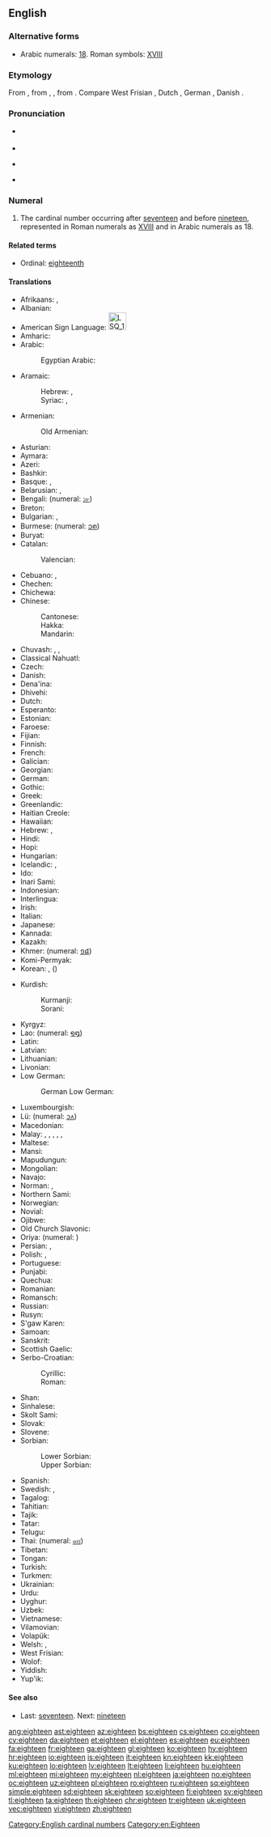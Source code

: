 ==English==
{{number box|en|18}}
{{wikipedia}}

===Alternative forms===
* Arabic numerals: [[18]]. Roman symbols: [[XVIII]]

===Etymology===
From {{etyl|enm|en}} {{m|enm|ehtetene}}, from {{etyl|ang|en}} {{m|ang|eahtatīene}}, {{m|ang|eahtatēne}}, from {{etyl|gem-pro|en}} {{m|gem-pro|*ahtōutehun}}. Compare West Frisian {{m|fy|achttjin}}, Dutch {{m|nl|achttien}}, German {{m|de|achtzehn}}, Danish {{m|da|atten}}.

===Pronunciation===
* {{qualifier|next word stressed near the first syllable}}
*: {{a|UK|US}} {{IPA|/ˈeɪ.tiːn/|lang=en}}
* {{audio|en-us-eighteen.ogg|Audio (US)|lang=en}}
* {{qualifier|next word stressed after the first syllable}}
*: {{a|UK|US}} {{IPA|/ˌeɪˈtiːn/|lang=en}}
* {{rhymes|iːn|lang=en}}

===Numeral===
{{head|en|numeral}}

# The cardinal number occurring after [[seventeen]] and before [[nineteen]], represented in Roman numerals as [[XVIII]] and in Arabic numerals as 18.

====Related terms====
* Ordinal: [[eighteenth]]

====Translations====
{{trans-top|cardinal number}}
* Afrikaans: {{t|af|agtien}}, {{t|af|agttien}}
* Albanian: {{t+|sq|tetëmbëdhjetë}}
* American Sign Language: [[Image:LSQ 18.jpg|35px]]
* Amharic: {{t|am|አስራ ስምንት|sc=Ethi}}
* Arabic: {{t|ar|ثَمَانِيَةَ عَشَرَ}}
*: Egyptian Arabic: {{t|arz|تمنتاشر|tr=tamantāšar|sc=Arab}}
* Aramaic:
*: Hebrew: {{t|arc|תמנעסר|m|tr=tmāna‘sar|sc=Hebr}}, {{t|arc|תמנעסרא|f|tr=tmāna‘esrē|sc=Hebr}}
*: Syriac: {{t|arc|ܬܡܢܥܣܪ|m|tr=tmāna‘sar|sc=Syrc}}, {{t|arc|ܬܡܢܥܣܪܐ|f|tr=tmāna‘esrē|sc=Syrc}}
* Armenian: {{t+|hy|տասնութ}}
*: Old Armenian: {{t|xcl|ութեւտասն|sc=Armn}}
* Asturian: {{t+|ast|dieciocho}}
* Aymara: {{t|ay|tunka kimsaqallquni}}
* Azeri: {{t+|az|on səkkiz}}
* Bashkir: {{t|ba|ун һигеҙ|sc=Cyrl}}
* Basque: {{t+|eu|hemezortzi}}, {{t+|eu|hamazortzi}}
* Belarusian: {{t|be|васямна́ццаць|sc=Cyrl}}, {{t|be|васемна́ццаць|sc=Cyrl}}
* Bengali: {{t|bn|আঠারো|tr=aṭharo}} (numeral: [[১৮]])
* Breton: {{t+|br|triwec'h}}
* Bulgarian: {{t|bg|осемна́десет}}, {{t|bg|осемна́йсет}}
* Burmese: {{t|my|ဆယ့်ရှစ်|sc=Mymr}} (numeral: [[၁၈]])
* Buryat: {{t|bua|арбан найман}}
* Catalan: {{t+|ca|divuit}}
*: Valencian: {{t+|ca|díhuit}}
* Cebuano: {{t|ceb|napulo'g walo}}, {{t|ceb|disiotso}}
* Chechen: {{t|ce|берхӏитта}}
* Chichewa: {{t|ny|khumi n'zisanu n'zitatu}}
* Chinese:
*: Cantonese: {{t|yue|十八|tr=sap6 baat3|sc=Hani}}
*: Hakka: {{t|hak|十八|tr=sṳ̍p-pat|sc=Hani}}
*: Mandarin: {{t+|cmn|十八|tr=shíbā}}
* Chuvash: {{t|cv|вунсаккӑр|sc=Cyrl}}, {{t|cv|вунсаккӑр|alt=вунсаккăр|sc=Cyrl}}, {{t|cv|вунсакӑр|alt=вунсакăр|sc=Cyrl}}
* Classical Nahuatl: {{t|nci|caxtōlli omēyi}}
* Czech: {{t+|cs|osmnáct}}
* Danish: {{t+|da|atten}}
* Dena'ina: {{t|tfn|łtaqul'i beq'di}}
* Dhivehi: {{t|dv|އަށާރަ}}
* Dutch: {{t+|nl|achttien|f}}
* Esperanto: {{t|eo|dek ok}}
* Estonian: {{t+|et|kaheksateist}}
* Faroese: {{t|fo|átjan}}
* Fijian: {{t|fj|tini ka walu}}
* Finnish: {{t+|fi|kahdeksantoista}}
* French: {{t+|fr|dix-huit|m}}
* Galician: {{t+|gl|dezaoito}}
* Georgian: {{t|ka|თვრამეტი|sc=Geor}}
* German: {{t+|de|achtzehn}}
* Gothic: {{t|got|𐌰𐌷𐍄𐌰𐌿𐍄𐌰𐌹𐌷𐌿𐌽|sc=Goth}}
* Greek: {{t+|el|δεκαοκτώ}}
* Greenlandic: {{t|kl|arvirsaniq-pingasut}}
* Haitian Creole: {{t|ht|dizuit}}
* Hawaiian: {{t|haw|ʻumikūmāwalu}}
* Hebrew: {{t|he|שְׁמוֹנֶה־עֶשְׂרֵה|tr=shmone esre|f}} {{qualifier|used in counting}}, {{t|he|שְׁמוֹנָה־עָשָׂר|tr=shmona asar|m}}
* Hindi: {{t+|hi|अठारह|tr=aṭhārah}}
* Hopi: {{t|hop|pakwt niikyang nanalt siikya’ta}}
* Hungarian: {{t+|hu|tizennyolc}}
* Icelandic: {{t+|is|átján}}, {{t|is|áttján}} {{qualifier|archaic}}
* Ido: {{t+|io|dek ed ok}}
* Inari Sami: {{t|smn|käävcinubáloh}}
* Indonesian: {{t+|id|delapan belas}}
* Interlingua: {{t|ia|dece-octo}}
* Irish: {{t|ga|[[ocht]] [[déag]]}}
* Italian: {{t+|it|diciotto}}
* Japanese: {{t+|ja|十八|tr=jūhachi}}
* Kannada: {{t+|kn|ಹದಿನೆಂಟು|sc=Knda}}
* Kazakh: {{t+|kk|он сегіз|sc=Cyrl}}
* Khmer: {{t|km|ដប់ប្រាំបី|tr=dop pram bei}} (numeral: [[១៨]])
* Komi-Permyak: {{t|koi|даскыкьямыс}}
* Korean: {{t+|ko|열여덟}}, {{t+|ko|십팔}} ({{t+|ko|十八}})
{{trans-mid}}
* Kurdish:
*: Kurmanji: {{t+|ku|hejde}}
*: Sorani: {{t|ckb|ھەژدە|tr=hejde}}
* Kyrgyz: {{t|ky|он сегиз|sc=Cyrl}}
* Lao: {{t|lo|ສິບແປດ|sc=Laoo}} (numeral: [[໑໘]])
* Latin: {{t+|la|duodēvīgintī}}
* Latvian: {{t+|lv|astoņpadsmit}}
* Lithuanian: {{t+|lt|aštuoniolika}}
* Livonian: {{t|liv|kōdõkstuoistõn}}
* Low German: {{t|nds|achtteihn}}
*: German Low German: {{t|nds-de|achtteihn}}
* Luxembourgish: {{t+|lb|uechtzéng}}
* Lü: {{t|khb|ᦉᦲᧇᦶᦔᧆᧈ}} (numeral: [[᧑᧘]])
* Macedonian: {{t|mk|осумна́есет}}
* Malay: {{t|ms|lapan belas}}, {{t|ms|delapan belas}}, {{t|ms|sepuluh lapan}}, {{t|ms|sepuluh delapan}}, {{t|ms|satu puluh lapan}}, {{t|ms|satu puluh delapan}}
* Maltese: {{t|mt|tmintax}}
* Mansi: {{t|mns|нёлловхуйплов|tr=ɲollowxujplow}}
* Mapudungun: {{t|arn|maripura}}
* Mongolian: {{t+|mn|арван найм|sc=Cyrl}}
* Navajo: {{t|nv|tseebíítsʼáadah}}
* Norman: {{t|nrf|dix-huit}}, {{t|nrf|dgiêx-huit}}
* Northern Sami: {{t|se|gávccinuppelohkái}}
* Norwegian: {{t+|no|atten}}
* Novial: {{t|nov|dek-ot}}
* Ojibwe: {{t|oj|ashi-nishwaaswi}}
* Old Church Slavonic: {{t|cu|осмь на дєсѧтє|sc=Cyrs}}
* Oriya: {{t|or|ଅଠର|tr=aṭhar|sc=Orya}} (numeral: {{t|or|୧୮}})
* Persian: {{t+|fa|هجده|tr=hejdah}}, {{t+|fa|هیجده|tr=hijdah}}
* Polish: {{t+|pl|osiemnaście}}, {{qualifier|collective}} {{t+|pl|osiemnaścioro}}
* Portuguese: {{t+|pt|dezoito}}
* Punjabi: {{t|pa|ਅਠਾਰਾਂ|tr=aṭhārāṅ|sc=Guru}}
* Quechua: {{t|qu|chunka pusaqniyuq}}
* Romanian: {{t+|ro|optsprezece}}
* Romansch: {{qualifier|Grischun}} {{t|rm|deschdotg}}
* Russian: {{t+|ru|восемна́дцать}}
* Rusyn: {{t|rue|вӱсямна́дцить|sc=Cyrl}}
* S'gaw Karen: {{t|ksw|တဆံဃိး}}
* Samoan: {{t|sm|sefulu valu}}
* Sanskrit: {{t+|sa|अष्टादशन्|tr=aṣṭādaśan|sc=Deva}}
* Scottish Gaelic: {{t|gd|ochd}} {{t|gd|deug}}
* Serbo-Croatian:
*: Cyrillic: {{t|sh|осамнаест|sc=Cyrl}}
*: Roman: {{t|sh|osamnaest}}
* Shan: {{t|shn|သိပ်းပႅတ်ႇ}}
* Sinhalese: {{t|si|දහඅට}}
* Skolt Sami: {{t|sms|käcmlo}}
* Slovak: {{t|sk|osemnásť}}
* Slovene: {{t+|sl|osemnajst}}
* Sorbian:
*: Lower Sorbian: {{t|dsb|wósymnasćo}}
*: Upper Sorbian: {{t|hsb|wósomnaće}}
* Spanish: {{t+|es|dieciocho}}
* Swedish: {{t+|sv|arton}}, {{t+|sv|aderton}} {{qualifier|obsolete, Finnish Swedish}}
* Tagalog: {{t+|tl|labingwalo}}
* Tahitian: {{t|ty|hō'ē 'ahuru ma va'u}}
* Tajik: {{t+|tg|ҳаждаҳ|sc=Cyrl}}
* Tatar: {{t|tt|унсигез|sc=Cyrl}}
* Telugu: {{t+|te|పద్దెనిమిది}}
* Thai: {{t+|th|สิบแปด|sc=Thai}} (numeral: [[๑๘]])
* Tibetan: {{t|bo|བཅོ་བརྒྱད}}
* Tongan: {{t|to|hongofulu mā valu}}
* Turkish: {{t+|tr|on sekiz}}
* Turkmen: {{t+|tk|on sekiz}}
* Ukrainian: {{t+|uk|вісімна́дцять|sc=Cyrl}}
* Urdu: {{t+|ur|اٹھارہ|tr=aṭhārah}}
* Uyghur: {{t+|ug|ئون سەككىز|sc=ug-Arab}}
* Uzbek: {{t|uz|oʻn oʻn|alt=oʻn sakkiz}}
* Vietnamese: {{t|vi|mười tám}}
* Vilamovian: {{t|wym|aochcao}}
* Volapük: {{t|vo|degjöl}}
* Welsh: {{t+|cy|deunaw}} {{qualifier|vigesimal, traditional}}, {{t+|cy|un deg wyth}} {{qualifier|decimal}}
* West Frisian: {{t+|fy|achttjin}}
* Wolof: {{t|wo|fukk ak juróom ñett}}
* Yiddish: {{t|yi|אַכצן|sc=Hebr}}
* Yup'ik: {{t|esu|akimiaq pingayun}}
{{trans-bottom}}

====See also====
* Last: [[seventeen]]. Next: [[nineteen]]

[[Category:English cardinal numbers]]
[[Category:en:Eighteen]]

[[ang:eighteen]]
[[ast:eighteen]]
[[az:eighteen]]
[[bs:eighteen]]
[[cs:eighteen]]
[[co:eighteen]]
[[cy:eighteen]]
[[da:eighteen]]
[[et:eighteen]]
[[el:eighteen]]
[[es:eighteen]]
[[eu:eighteen]]
[[fa:eighteen]]
[[fr:eighteen]]
[[ga:eighteen]]
[[gl:eighteen]]
[[ko:eighteen]]
[[hy:eighteen]]
[[hr:eighteen]]
[[io:eighteen]]
[[is:eighteen]]
[[it:eighteen]]
[[kn:eighteen]]
[[kk:eighteen]]
[[ku:eighteen]]
[[lo:eighteen]]
[[lv:eighteen]]
[[lt:eighteen]]
[[li:eighteen]]
[[hu:eighteen]]
[[ml:eighteen]]
[[mi:eighteen]]
[[my:eighteen]]
[[nl:eighteen]]
[[ja:eighteen]]
[[no:eighteen]]
[[oc:eighteen]]
[[uz:eighteen]]
[[pl:eighteen]]
[[ro:eighteen]]
[[ru:eighteen]]
[[sq:eighteen]]
[[simple:eighteen]]
[[sd:eighteen]]
[[sk:eighteen]]
[[so:eighteen]]
[[fi:eighteen]]
[[sv:eighteen]]
[[tl:eighteen]]
[[ta:eighteen]]
[[th:eighteen]]
[[chr:eighteen]]
[[tr:eighteen]]
[[uk:eighteen]]
[[vec:eighteen]]
[[vi:eighteen]]
[[zh:eighteen]]
